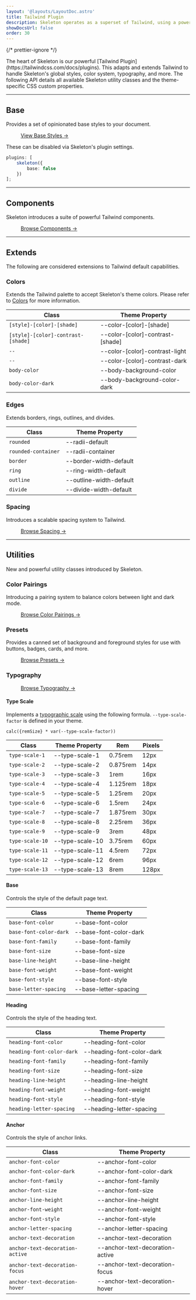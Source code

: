 ```yaml
---
layout: '@layouts/LayoutDoc.astro'
title: Tailwind Plugin
description: Skeleton operates as a superset of Tailwind, using a powerful plugin to extend utility classes and styles.
showDocsUrl: false
order: 30
---
```



{/* prettier-ignore */}
<p class="type-scale-5"> The heart of Skeleton is our powerful [Tailwind Plugin](https://tailwindcss.com/docs/plugins). This adapts and
	extends Tailwind to handle Skeleton's global styles, color system, typography, and more. The following API details all available Skeleton utility classes and the theme-specific CSS custom properties.</p>

---

## Base

Provides a set of opinionated base styles to your document.

<figure class="card-filled-enhanced flex justify-center p-8">
	<a
		class="btn preset-filled"
		href="https://github.com/skeletonlabs/skeleton/blob/next/packages/skeleton/src/plugin/base/core.css"
		target="_blank"
	>
		View Base Styles &rarr;
	</a>
</figure>

These can be disabled via Skeleton's plugin settings.

```ts title="tailwind.config"
plugins: [
	skeleton({
		base: false
	})
];
```

---

## Components

Skeleton introduces a suite of powerful Tailwind components.

<figure class="card-filled-enhanced flex justify-center p-8">
	<a href="/docs/tailwind/badges" class="btn preset-filled">
		Browse Components &rarr;
	</a>
</figure>

---

## Extends

The following are considered extensions to Tailwind default capabilities.

### Colors

Extends the Tailwind palette to accept Skeleton's theme colors. Please refer to <a class="anchor" href="/docs/design/colors">Colors</a> for more information.

| Class                              | Theme Property                   |
| ---------------------------------- | -------------------------------- |
| `[style]-[color]-[shade]`          | --color-[color]-[shade]          |
| `[style]-[color]-contrast-[shade]` | --color-[color]-contrast-[shade] |
| `--`                               | --color-[color]-contrast-light   |
| `--`                               | --color-[color]-contrast-dark    |
| `body-color`                       | --body-background-color          |
| `body-color-dark`                  | --body-background-color-dark     |

### Edges

Extends borders, rings, outlines, and divides.

| Class               | Theme Property          |
| ------------------- | ----------------------- |
| `rounded`           | --radii-default         |
| `rounded-container` | --radii-container       |
| `border`            | --border-width-default  |
| `ring`              | --ring-width-default    |
| `outline`           | --outline-width-default |
| `divide`            | --divide-width-default  |

### Spacing

Introduces a scalable spacing system to Tailwind.

<figure class="card-filled-enhanced flex justify-center p-8">
	<a href="/docs/design/spacing" class="btn preset-filled">
		Browse Spacing &rarr;
	</a>
</figure>

---

## Utilities

New and powerful utility classes introduced by Skeleton.

### Color Pairings

Introducing a pairing system to balance colors between light and dark mode.

<figure class="card-filled-enhanced flex justify-center p-8">
	<a href="/docs/design/colors#pairings" class="btn preset-filled">
		Browse Color Pairings &rarr;
	</a>
</figure>

### Presets

Provides a canned set of background and foreground styles for use with buttons, badges, cards, and more.

<figure class="card-filled-enhanced flex justify-center p-8">
	<a href="/docs/design/presets" class="btn preset-filled">
		Browse Presets &rarr;
	</a>
</figure>

### Typography

<figure class="card-filled-enhanced flex justify-center p-8">
	<a href="/docs/design/typography" class="btn preset-filled">
		Browse Typography &rarr;
	</a>
</figure>

#### Type Scale

Implements a [typographic scale](https://designcode.io/typographic-scales) using the following formula. `--type-scale-factor` is defined in your theme.

```plaintext
calc({remSize} * var(--type-scale-factor))
```

| Class           | Theme Property  | Rem      | Pixels |
| --------------- | --------------- | -------- | ------ |
| `type-scale-1`  | --type-scale-1  | 0.75rem  | 12px   |
| `type-scale-2`  | --type-scale-2  | 0.875rem | 14px   |
| `type-scale-3`  | --type-scale-3  | 1rem     | 16px   |
| `type-scale-4`  | --type-scale-4  | 1.125rem | 18px   |
| `type-scale-5`  | --type-scale-5  | 1.25rem  | 20px   |
| `type-scale-6`  | --type-scale-6  | 1.5rem   | 24px   |
| `type-scale-7`  | --type-scale-7  | 1.875rem | 30px   |
| `type-scale-8`  | --type-scale-8  | 2.25rem  | 36px   |
| `type-scale-9`  | --type-scale-9  | 3rem     | 48px   |
| `type-scale-10` | --type-scale-10 | 3.75rem  | 60px   |
| `type-scale-11` | --type-scale-11 | 4.5rem   | 72px   |
| `type-scale-12` | --type-scale-12 | 6rem     | 96px   |
| `type-scale-13` | --type-scale-13 | 8rem     | 128px  |

#### Base

Controls the style of the default page text.

| Class                  | Theme Property         |
| ---------------------- | ---------------------- |
| `base-font-color`      | --base-font-color      |
| `base-font-color-dark` | --base-font-color-dark |
| `base-font-family`     | --base-font-family     |
| `base-font-size`       | --base-font-size       |
| `base-line-height`     | --base-line-height     |
| `base-font-weight`     | --base-font-weight     |
| `base-font-style`      | --base-font-style      |
| `base-letter-spacing`  | --base-letter-spacing  |

#### Heading

Controls the style of the heading text.

| Class                     | Theme Property            |
| ------------------------- | ------------------------- |
| `heading-font-color`      | --heading-font-color      |
| `heading-font-color-dark` | --heading-font-color-dark |
| `heading-font-family`     | --heading-font-family     |
| `heading-font-size`       | --heading-font-size       |
| `heading-line-height`     | --heading-line-height     |
| `heading-font-weight`     | --heading-font-weight     |
| `heading-font-style`      | --heading-font-style      |
| `heading-letter-spacing`  | --heading-letter-spacing  |

#### Anchor

Controls the style of anchor links.

| Class                           | Theme Property                  |
| ------------------------------- | ------------------------------- |
| `anchor-font-color`             | --anchor-font-color             |
| `anchor-font-color-dark`        | --anchor-font-color-dark        |
| `anchor-font-family`            | --anchor-font-family            |
| `anchor-font-size`              | --anchor-font-size              |
| `anchor-line-height`            | --anchor-line-height            |
| `anchor-font-weight`            | --anchor-font-weight            |
| `anchor-font-style`             | --anchor-font-style             |
| `anchor-letter-spacing`         | --anchor-letter-spacing         |
| `anchor-text-decoration`        | --anchor-text-decoration        |
| `anchor-text-decoration-active` | --anchor-text-decoration-active |
| `anchor-text-decoration-focus`  | --anchor-text-decoration-focus  |
| `anchor-text-decoration-hover`  | --anchor-text-decoration-hover  |
